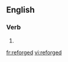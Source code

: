 ==English==

===Verb===
{{head|en|verb form}}

# {{en-past of|reforge}}

[[fr:reforged]]
[[vi:reforged]]